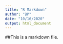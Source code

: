 ```yaml
---
title: "R Markdown"
author: "BP"
date: "10/16/2020"
output: html_document
---
```



##This is a markdown file. 
